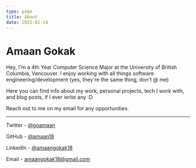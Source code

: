 ```yaml
---
type: page
title: About
date: 2022-01-14
---
```


# Amaan Gokak

Hey, I'm a 4th Year Computer Science Major at the University of British Columbia, Vancouver. I enjoy working with all things software engineering/development (yes, they're the same thing, don't @ me)

Here you can find info about my work, personal projects, tech I work with, and blog posts, if I ever write any :D

Reach out to me on my email for any opportunities.

---

<div>

Twitter - [@goamaan](https://twitter.com/goamaan)

GitHub - [@amaan18](https://github.com/amaan18)

LinkedIn - [@amaangokak18](https://linkedin.com/in/amaangokak18)

Email - amaangokak18@gmail.com

</div>
